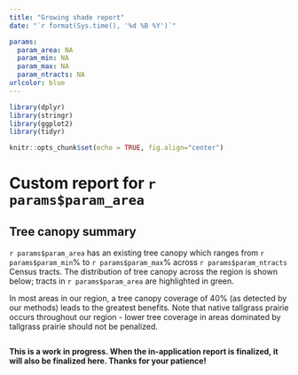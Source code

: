 ```yaml
---
title: "Growing shade report"
date: "`r format(Sys.time(), '%d %B %Y')`"

params:
  param_area: NA
  param_min: NA
  param_max: NA
  param_ntracts: NA
urlcolor: blue
---
```


<style type="text/css">
.caption {
    font-size: .9em;
    font-color: #A9A9A9
}
</style>


```r
library(dplyr)
library(stringr)
library(ggplot2)
library(tidyr)

knitr::opts_chunk$set(echo = TRUE, fig.align="center")

```

# Custom report for `r params$param_area`

## Tree canopy summary

```r params$param_area``` has an existing tree canopy which ranges from ```r params$param_min```% to ```r params$param_max```% across ```r params$param_ntracts``` Census tracts. The distribution of tree canopy across the region is shown below; tracts in ```r params$param_area``` are highlighted in green.

In most areas in our region, a tree canopy coverage of 40% (as detected by our methods) leads to the greatest benefits. Note that native tallgrass prairie occurs throughout our region - lower tree coverage in areas dominated by tallgrass prairie should not be penalized.

```r


```

**This is a work in progress. When the in-application report is finalized, it will also be finalized here. Thanks for your patience!**
